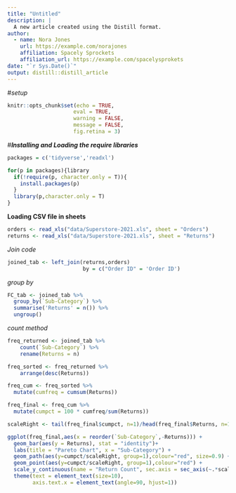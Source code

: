 ```yaml
---
title: "Untitled"
description: |
  A new article created using the Distill format.
author:
  - name: Nora Jones 
    url: https://example.com/norajones
    affiliation: Spacely Sprockets
    affiliation_url: https://example.com/spacelysprokets
date: "`r Sys.Date()`"
output: distill::distill_article
---
```



#_setup_
```r
knitr::opts_chunk$set(echo = TRUE,
                     eval = TRUE,
                     warning = FALSE,
                     message = FALSE,
                     fig.retina = 3)
```
#___Installing and Loading the require libraries___

```r
packages = c('tidyverse','readxl')

for(p in packages){library
  if(!require(p, character.only = T)){
    install.packages(p)
  }
  library(p,character.only = T)
}
```
__Loading CSV file in sheets__
```r
orders <- read_xls("data/Superstore-2021.xls", sheet = "Orders")
returns <- read_xls("data/Superstore-2021.xls", sheet = "Returns")
```

_Join code_
```r
joined_tab <- left_join(returns,orders)
                        by = c("Order ID" = 'Order ID')
```

_group by_
```r
FC_tab <- joined_tab %>%
  group_by(`Sub-Category`) %>%
  summarise('Returns' = n()) %>%
  ungroup()
```
_count method_
```r
freq_returned <- joined_tab %>%
    count(`Sub-Category`) %>%
    rename(Returns = n)
```

```r
freq_sorted <- freq_returned %>%
    arrange(desc(Returns))
```

```r
freq_cum <- freq_sorted %>%
  mutate(cumfreq = cumsum(Returns))
```

```r
freq_final <- freq_cum %>%
  mutate(cumpct = 100 * cumfreq/sum(Returns))
```

```r
scaleRight <- tail(freq_final$cumpct, n=1)/head(freq_final$Returns, n=1)
```


```r
ggplot(freq_final,aes(x = reorder(`Sub-Category`,-Returns))) +
  geom_bar(aes(y = Returns), stat = "identity")+
  labs(title = "Pareto Chart", x = "Sub-Category") +
  geom_path(aes(y=cumpct/scaleRight, group=1),colour="red", size=0.9) +
  geom_point(aes(y=cumpct/scaleRight, group=1),colour="red") +
  scale_y_continuous(name = "Return Count", sec.axis = sec_axis(~.*scaleRight, name = "Cumulative (%)")) +
  theme(text = element_text(size=10),
        axis.text.x = element_text(angle=90, hjust=1))
```

